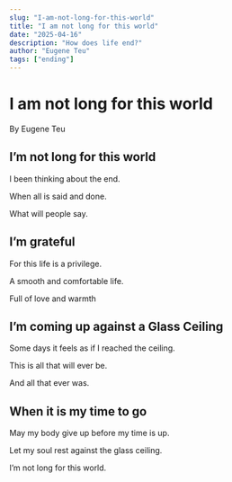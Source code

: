```yaml
---
slug: "I-am-not-long-for-this-world"
title: "I am not long for this world"
date: "2025-04-16"
description: "How does life end?"
author: "Eugene Teu"
tags: ["ending"]
---
```


# I am not long for this world
By Eugene Teu

## I’m not long for this world

I been thinking about the end.

When all is said and done.

What will people say.

## I’m grateful

For this life is a privilege.

A smooth and comfortable life.

Full of love and warmth

## I’m coming up against a Glass Ceiling

Some days it feels as if I reached the ceiling.

This is all that will ever be.

And all that ever was.

## When it is my time to go

May my body give up before my time is up.

Let my soul rest against the glass ceiling.

I’m not long for this world.